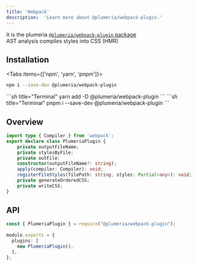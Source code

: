```yaml
---
title: 'Webpack'
description:  'Learn more about @plumeria/webpack-plugin.'
---
```


It is the plumeria [`@plumeria/webpack-plugin` package](https://www.npmjs.com/package/@plumeria/webpack-plugin)  
AST analysis compiles styles into CSS (HMR)

## Installation
<Tabs items={['npm',  'yarn', 'pnpm']}>
<Tab>
```sh title="Terminal"
npm i --save-dev @plumeria/webpack-plugin
```
</Tab>
<Tab>
```sh title="Terminal"
yarn add -D @plumeria/webpack-plugin
```
</Tab>
<Tab>
```sh title="Terminal"
pnpm i --save-dev @plumeria/webpack-plugin
```
</Tab>
</Tabs>

## Overview
```ts title="TypeScript"
import type { Compiler } from 'webpack';
export declare class PlumeriaPlugin {
    private outputFileName;
    private stylesByFile;
    private outFile;
    constructor(outputFileName?: string);
    apply(compiler: Compiler): void;
    registerFileStyles(filePath: string, styles: Partial<any>): void;
    private generateOrderedCSS;
    private writeCSS;
}
```


## API
```ts title="webpack.config.js"
const { PlumeriaPlugin } = require("@plumeria/webpack-plugin");
 
module.exports = {
  plugins: [
    new PlumeriaPlugin(),
  ],
};
```
